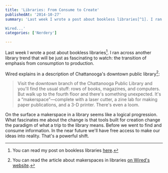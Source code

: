```yaml
---
title: 'Libraries: From Consume to Create'
publishedAt: '2014-10-27'
summary: 'Last week I wrote a post about bookless libraries[^1]. I ran across another library trend that will be just as fascinating to watch: the transition of emphasis from consumption to production. 

Wired...'
categories: ['Nerdery']

---
```


Last week I wrote a post about bookless libraries[^1]. I ran across another library trend that will be just as fascinating to watch: the transition of emphasis from consumption to production.

Wired explains in a description of Chattanooga's downtown public library[^2]:

> Visit the downtown branch of the Chattanooga Public Library and you'll find the usual stuff: rows of books, magazines, and computers. But walk up to the fourth floor and there's something unexpected. It's a “makerspace”—complete with a laser cutter, a zine lab for making paper publications, and a 3-D printer. There's even a loom.

On the surface a makerspace in a library seems like a logical progression. What fascinates me about the change is that tools built for creation change the paradigm of what a trip to the library means. Before we went to find and consume information. In the near future we'll have free access to make our ideas into reality. That's a powerful shift.

[^1]: You can read my post on bookless libraries [here](/blog/bookless-libraries-and-the-democratization-of-information).



[^2]: You can read the article about makerspaces in libraries [on Wired's website](http://www.wired.com/2014/09/makerspace/).
